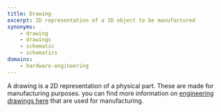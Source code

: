 ```yaml
---
title: Drawing
excerpt: 2D representation of a 3D object to be manufactured
synonyms:
    - drawing
    - drawings
    - schematic
    - schematics
domains:
    - hardware-engineering
---
```


A drawing is a 2D representation of a physical part. These are made for manufacturing purposes. you can find more information on [engineering drawings here](https://www.makeuk.org/insights/blogs/how-to-read-engineering-drawings-a-simple-guide) that are used for manufacturing.
